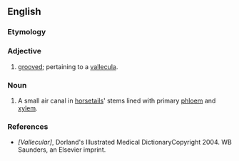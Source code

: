 ==English==

===Etymology===
{{L.}}

===Adjective===
{{en-adj}}

# [[grooved]]; pertaining to a [[vallecula]].


===Noun===
{{en-noun}}

# {{rfv-sense}} A small air canal in [[horsetails]]' stems lined with primary [[phloem]] and [[xylem]].

===References===
*''[Vallecular]'', Dorland's Illustrated Medical DictionaryCopyright 2004. WB Saunders, an Elsevier imprint.